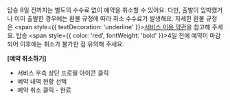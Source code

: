 탑승 8일 전까지는 별도의 수수료 없이 예약을 취소할 수 있어요. 다만, 출발이 임박했거나 이미 출발한 경우에는 환불 규정에 따라 취소 수수료가 발생해요. 자세한 환불 규정은 <span style={{ textDecoration: 'underline' }}>[서비스 이용 약관](https://www.handybus.co.kr/policy)</span>을 참고해 주세요. 탑승 <span style={{ color: 'red', fontWeight: 'bold' }}>4일 전</span>에 예약이 마감되어 이후에는 취소가 불가한 점 유의해 주세요.

**[예약 취소하기]**

- 서비스 우측 상단 프로필 아이콘 클릭
- 예약 내역 현황 선택
- 예약 취소 클릭 - 완료
